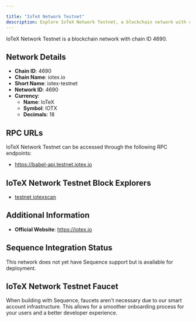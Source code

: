 ```yaml
---

title: "IoTeX Network Testnet"
description: Explore IoTeX Network Testnet, a blockchain network with chain ID 4690. Learn about its native currency, IoTeX, and how to interact with the network.
---
```




IoTeX Network Testnet is a blockchain network with chain ID 4690.

## Network Details

- **Chain ID**: 4690
- **Chain Name**: iotex.io
- **Short Name**: iotex-testnet
- **Network ID**: 4690
- **Currency**: 
  - **Name**: IoTeX
  - **Symbol**: IOTX
  - **Decimals**: 18

## RPC URLs

IoTeX Network Testnet can be accessed through the following RPC endpoints:

- https://babel-api.testnet.iotex.io

## IoTeX Network Testnet Block Explorers

- [testnet iotexscan](https://testnet.iotexscan.io)

## Additional Information

- **Official Website**: https://iotex.io

## Sequence Integration Status

This network does not yet have Sequence support but is available for deployment.

## IoTeX Network Testnet Faucet

When building with Sequence, faucets aren't necessary due to our smart account infrastructure. This allows for a smoother onboarding process for your users and a better developer experience.
